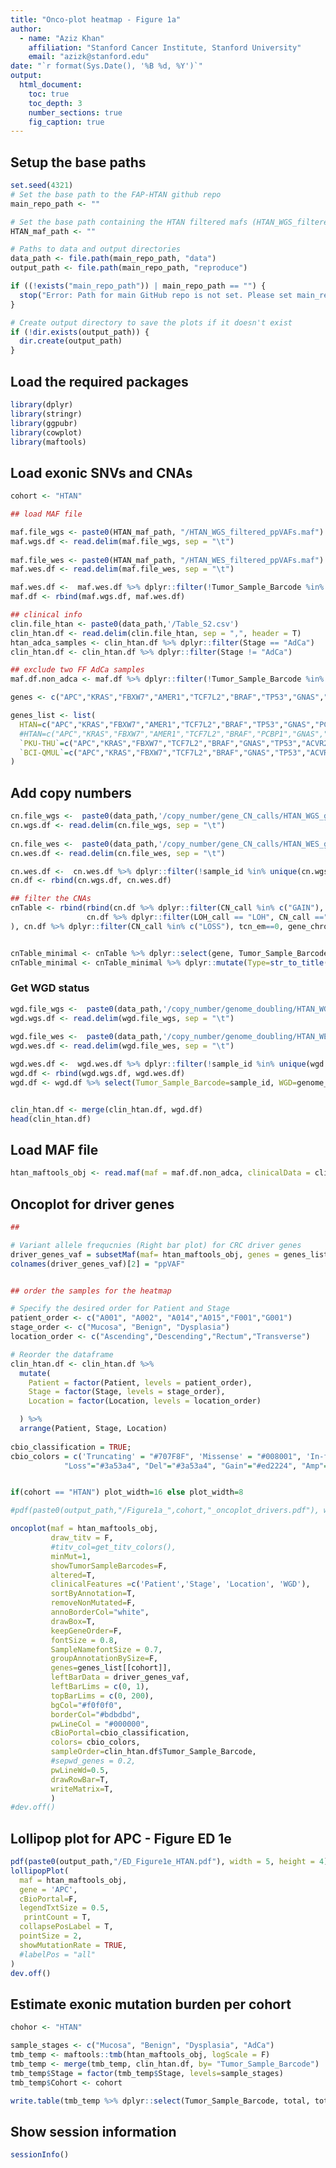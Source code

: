 ```yaml
---
title: "Onco-plot heatmap - Figure 1a"
author: 
  - name: "Aziz Khan"
    affiliation: "Stanford Cancer Institute, Stanford University"
    email: "azizk@stanford.edu"
date: "`r format(Sys.Date(), '%B %d, %Y')`"
output:
  html_document:
    toc: true
    toc_depth: 3
    number_sections: true
    fig_caption: true
---
```


## Setup the base paths
```r

set.seed(4321)
# Set the base path to the FAP-HTAN github repo
main_repo_path <- ""

# Set the base path containing the HTAN filtered mafs (HTAN_WGS_filtered_ppVAFs.maf and HTAN_WES_filtered_ppVAFs.maf)
HTAN_maf_path <- ""

# Paths to data and output directories
data_path <- file.path(main_repo_path, "data")
output_path <- file.path(main_repo_path, "reproduce")

if ((!exists("main_repo_path")) | main_repo_path == "") {
  stop("Error: Path for main GitHub repo is not set. Please set main_repo_path <- '/path/to/repo/HTAN-FAP' and try again!")
}

# Create output directory to save the plots if it doesn't exist
if (!dir.exists(output_path)) {
  dir.create(output_path)
}
```

## Load the required packages

```r

library(dplyr)
library(stringr)
library(ggpubr)
library(cowplot)
library(maftools)

```


## Load exonic SNVs and CNAs

```r

cohort <- "HTAN"

## load MAF file

maf.file_wgs <- paste0(HTAN_maf_path, "/HTAN_WGS_filtered_ppVAFs.maf")
maf.wgs.df <- read.delim(maf.file_wgs, sep = "\t")
        
maf.file_wes <- paste0(HTAN_maf_path, "/HTAN_WES_filtered_ppVAFs.maf")
maf.wes.df <- read.delim(maf.file_wes, sep = "\t")

maf.wes.df <-  maf.wes.df %>% dplyr::filter(!Tumor_Sample_Barcode %in% unique(maf.wgs.df$Tumor_Sample_Barcode))
maf.df <- rbind(maf.wgs.df, maf.wes.df)

```


```r

## clinical info
clin.file_htan <- paste0(data_path,'/Table_S2.csv')
clin_htan.df <- read.delim(clin.file_htan, sep = ",", header = T)
htan_adca_samples <- clin_htan.df %>% dplyr::filter(Stage == "AdCa")
clin_htan.df <- clin_htan.df %>% dplyr::filter(Stage != "AdCa")

## exclude two FF AdCa samples
maf.df.non_adca <- maf.df %>% dplyr::filter(!Tumor_Sample_Barcode %in% htan_adca_samples$Tumor_Sample_Barcode)

genes <- c("APC","KRAS","FBXW7","AMER1","TCF7L2","BRAF","TP53","GNAS","PCBP1","ACVR2A","SOX9","CTNNB1","PIK3CA","ARID1A","ZFP36L2","NRAS","PTEN","SMAD4","SMAD2","TGIF1")

genes_list <- list(
  HTAN=c("APC","KRAS","FBXW7","AMER1","TCF7L2","BRAF","TP53","GNAS","PCBP1","SOX9","CTNNB1","PIK3CA","ARID1A","ZFP36L2","NRAS"),
  #HTAN=c("APC","KRAS","FBXW7","AMER1","TCF7L2","BRAF","PCBP1","GNAS","TP53","SOX9","CTNNB1","PIK3CA","ARID1A","ZFP36L2"),
  `PKU-THU`=c("APC","KRAS","FBXW7","TCF7L2","BRAF","GNAS","TP53","ACVR2A","SOX9","CTNNB1","PIK3CA","ARID1A","NRAS","PTEN","SMAD4","SMAD2","TGIF1"),
  `BCI-QMUL`=c("APC","KRAS","FBXW7","TCF7L2","BRAF","GNAS","TP53","ACVR2A","SOX9","CTNNB1","PIK3CA","ARID1A","NRAS","PTEN","SMAD4","SMAD2","TGIF1")
)

```

## Add copy numbers
```r

cn.file_wgs <-  paste0(data_path,'/copy_number/gene_CN_calls/HTAN_WGS_gene_CNs.tsv')
cn.wgs.df <- read.delim(cn.file_wgs, sep = "\t")
        
cn.file_wes <-  paste0(data_path,'/copy_number/gene_CN_calls/HTAN_WES_gene_CNs.tsv')
cn.wes.df <- read.delim(cn.file_wes, sep = "\t")

cn.wes.df <-  cn.wes.df %>% dplyr::filter(!sample_id %in% unique(cn.wgs.df$sample_id))
cn.df <- rbind(cn.wgs.df, cn.wes.df)

## filter the CNAs
cnTable <- rbind(rbind(cn.df %>% dplyr::filter(CN_call %in% c("GAIN"), gene_chrom !="chrX", sample_id %in% clin_htan.df$Tumor_Sample_Barcode, gene_name %in% genes_list[['HTAN']]) %>% dplyr::select(gene=gene_name, Tumor_Sample_Barcode=sample_id, Type=CN_call, tcn_em),
                 cn.df %>% dplyr::filter(LOH_call == "LOH", CN_call =="NORMAL", gene_chrom !="chrX", sample_id %in% clin_htan.df$Tumor_Sample_Barcode, gene_name %in% genes_list[['HTAN']]) %>% dplyr::select(gene=gene_name, Tumor_Sample_Barcode=sample_id, Type=LOH_call, tcn_em)
), cn.df %>% dplyr::filter(CN_call %in% c("LOSS"), tcn_em==0, gene_chrom !="chrX", sample_id %in% clin_htan.df$Tumor_Sample_Barcode, gene_name %in% genes_list[['HTAN']]) %>% dplyr::select(gene=gene_name, Tumor_Sample_Barcode=sample_id, Type=CN_call, tcn_em))


cnTable_minimal <- cnTable %>% dplyr::select(gene, Tumor_Sample_Barcode, Type)
cnTable_minimal <- cnTable_minimal %>% dplyr::mutate(Type=str_to_title(Type), Type = str_replace_all(Type, "Loh", "cnLOH")) 

```


###  Get WGD status
```r
wgd.file_wgs <-  paste0(data_path,'/copy_number/genome_doubling/HTAN_WGS_doubled.tsv')
wgd.wgs.df <- read.delim(wgd.file_wgs, sep = "\t")
        
wgd.file_wes <-  paste0(data_path,'/copy_number/genome_doubling/HTAN_WES_doubled.tsv')
wgd.wes.df <- read.delim(wgd.file_wes, sep = "\t")

wgd.wes.df <-  wgd.wes.df %>% dplyr::filter(!sample_id %in% unique(wgd.wgs.df$sample_id))
wgd.df <- rbind(wgd.wgs.df, wgd.wes.df)
wgd.df <- wgd.df %>% select(Tumor_Sample_Barcode=sample_id, WGD=genome_doubled)


clin_htan.df <- merge(clin_htan.df, wgd.df)
head(clin_htan.df)
```

## Load MAF file
```r

htan_maftools_obj <- read.maf(maf = maf.df.non_adca, clinicalData = clin_htan.df, cnLevel="deep", cnTable= cnTable_minimal, vc_nonSyn = NULL)

```


## Oncoplot for driver genes
```r
## 

# Variant allele frequcnies (Right bar plot) for CRC driver genes
driver_genes_vaf = subsetMaf(maf= htan_maftools_obj, genes = genes_list[['HTAN']], fields = "ppVAF", mafObj = FALSE)[,mean(ppVAF, na.rm = TRUE), Hugo_Symbol]
colnames(driver_genes_vaf)[2] = "ppVAF"


## order the samples for the heatmap

# Specify the desired order for Patient and Stage
patient_order <- c("A001", "A002", "A014","A015","F001","G001")
stage_order <- c("Mucosa", "Benign", "Dysplasia")
location_order <- c("Ascending","Descending","Rectum","Transverse")

# Reorder the dataframe
clin_htan.df <- clin_htan.df %>%
  mutate(
    Patient = factor(Patient, levels = patient_order),
    Stage = factor(Stage, levels = stage_order),
    Location = factor(Location, levels = location_order)

  ) %>%
  arrange(Patient, Stage, Location)
    
cbio_classification = TRUE;
cbio_colors = c('Truncating' = "#707F8F", 'Missense' = "#008001", 'In-frame' = "#A68027", "Multi_Hit" = "#9b59b6", "pathway" = "#d35400", 'Complex_Event'="#795548", 
            "Loss"="#3a53a4", "Del"="#3a53a4", "Gain"="#ed2224", "Amp"="#ed2224", "cnLOH"="#aed8e6")


if(cohort == "HTAN") plot_width=16 else plot_width=8

#pdf(paste0(output_path,"/Figure1a_",cohort,"_oncoplot_drivers.pdf"), width = plot_width, height = 10)

oncoplot(maf = htan_maftools_obj,
         draw_titv = F,
         #titv_col=get_titv_colors(),
         minMut=1,
         showTumorSampleBarcodes=F,
         altered=T,
         clinicalFeatures =c('Patient','Stage', 'Location', 'WGD'),
         sortByAnnotation=T,
         removeNonMutated=F,
         annoBorderCol="white",
         drawBox=T,
         keepGeneOrder=F,
         fontSize = 0.8,
         SampleNamefontSize = 0.7,
         groupAnnotationBySize=F,
         genes=genes_list[[cohort]],
         leftBarData = driver_genes_vaf,
         leftBarLims = c(0, 1),
         topBarLims = c(0, 200),
         bgCol="#f0f0f0",
         borderCol="#bdbdbd",
         pwLineCol = "#000000",
         cBioPortal=cbio_classification,
         colors= cbio_colors,
         sampleOrder=clin_htan.df$Tumor_Sample_Barcode,
         #sepwd_genes = 0.2,
         pwLineWd=0.5,
         drawRowBar=T,
         writeMatrix=T,
         )
#dev.off()

```


## Lollipop plot for APC - Figure ED 1e

```r

pdf(paste0(output_path,"/ED_Figure1e_HTAN.pdf"), width = 5, height = 4)
lollipopPlot(
  maf = htan_maftools_obj,
  gene = 'APC',
  cBioPortal=F,
  legendTxtSize = 0.5,
   printCount = T,
  collapsePosLabel = T,
  pointSize = 2,
  showMutationRate = TRUE,
  #labelPos = "all"
)
dev.off()

```


## Estimate exonic mutation burden per cohort

```r
chohor <- "HTAN"

sample_stages <- c("Mucosa", "Benign", "Dysplasia", "AdCa")
tmb_temp <- maftools::tmb(htan_maftools_obj, logScale = F)
tmb_temp <- merge(tmb_temp, clin_htan.df, by= "Tumor_Sample_Barcode")
tmb_temp$Stage = factor(tmb_temp$Stage, levels=sample_stages)
tmb_temp$Cohort <- cohort

write.table(tmb_temp %>% dplyr::select(Tumor_Sample_Barcode, total, total_perMB, total_perMB_log, Patient, Stage, Cohort), paste0(data_path,"/",cohort,"_exonic_mutation_burden.tsv"), sep = "\t", row.names = F, quote = F)

```

## Show session information
```r
sessionInfo()
```


